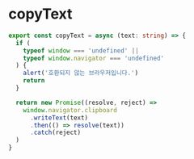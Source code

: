 
<BackTop />

# copyText

```ts filename="services/utils/index.ts"
export const copyText = async (text: string) => {
  if (
    typeof window === 'undefined' ||
    typeof window.navigator === 'undefined'
  ) {
    alert('호환되지 않는 브라우저입니다.')
    return
  }

  return new Promise((resolve, reject) =>
    window.navigator.clipboard
      .writeText(text)
      .then(() => resolve(text))
      .catch(reject)
  )
}
```

<Comment />
